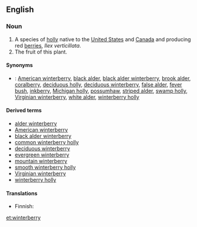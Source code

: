 ==English==

===Noun===
{{wikipedia}}
{{en-noun|pl=winterberries}}

# A species of [[holly]] native to the [[United States]] and [[Canada]] and producing red [[berry|berries]], ''Ilex verticillata''.
# The fruit of this plant.

====Synonyms====
* {{qualifier|plant}}: <!--from the Wikipedia article:-->[[American winterberry]], [[black alder]], [[black alder winterberry]], [[brook alder]], [[coralberry]], [[deciduous holly]], [[deciduous winterberry]], [[false alder]], [[fever bush]], [[inkberry]], [[Michigan holly]], [[possumhaw]], [[striped alder]], [[swamp holly]], [[Virginian winterberry]], [[white alder]], [[winterberry holly]]

====Derived terms====
* [[alder winterberry]]
* [[American winterberry]]
* [[black alder winterberry]]
* [[common winterberry holly]]
* [[deciduous winterberry]]
* [[evergreen winterberry]]
* [[mountain winterberry]]
* [[smooth winterberry holly]]
* [[Virginian winterberry]]
* [[winterberry holly]]

====Translations====
{{trans-top|''Ilex verticillata''}}
* Finnish: {{t-|fi|kesäorjanlaakeri}}
{{trans-mid}}
{{trans-bottom}}

[[et:winterberry]]
